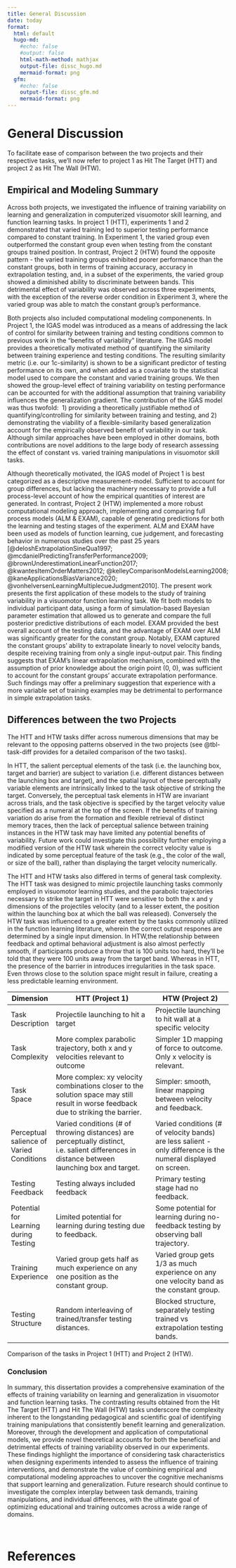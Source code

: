 ```yaml
---
title: General Discussion
date: today
format:
  html: default
  hugo-md:
    #echo: false
    #output: false
    html-math-method: mathjax
    output-file: dissc_hugo.md
    mermaid-format: png
  gfm:
    #echo: false
    output-file: dissc_gfm.md
    mermaid-format: png
---
```


# General Discussion


To facilitate ease of comparison between the two projects and their respective tasks, we'll now refer to project 1 as Hit The Target (HTT) and project 2 as Hit The Wall (HTW). 

## Empirical and Modeling Summary

Across both projects, we investigated the influence of training variability on learning and generalization in computerized visuomotor skill learning, and function learning tasks. In project 1 (HTT), experiments 1 and 2 demonstrated that varied training led to superior testing performance compared to constant training. In Experiment 1, the varied group even outperformed the constant group even when testing from the constant groups trained position. In contrast, Project 2 (HTW) found the opposite pattern - the varied training groups exhibited poorer performance than the constant groups, both in terms of training accuracy, accuracy in extrapolation testing,  and, in a subset of the experiments, the varied group showed a diminished ability to discriminate between bands. This detrimental effect of variability was observed across three experiments, with the exception of the reverse order condition in Experiment 3, where the varied group was able to match the constant group's performance. 

Both projects also included computational modeling componenents. In Project 1, the IGAS model was introduced as a means of addressing the lack of control for similarity between training and testing conditions common to previous work in the "benefits of variability" literature. The IGAS model provides a theoretically motivated method of quantifying the similarity between training experience and testing conditions. The resulting similarity metric (i.e. our 1c-similarity) is shown to be a significant predictor of testing performance on its own, and when added as a covariate to the statistical model used to compare the constant and varied training groups. We then showed the group-level effect of training variability on testing performance can be accounted for with the additional assumption that training variability influences the generalization gradient. The contribution of the IGAS model was thus twofold:  1) providing a theoretically justifiable method of quantifying/controlling for similarity between training and testing, and 2) demonstrating the viability of a flexible-similarity based generalization account for the empirically observed benefit of variability in our task. Although similar approaches have been employed in other domains, both contributions are novel additions to the large body of research assessing the effect of constant vs. varied training manipulations in visuomotor skill tasks.

Although theoretically motivated, the IGAS model of Project 1 is best categorized as a descriptive measurement-model. Sufficient to account for group differences, but lacking the machinery necessary to provide a full process-level account of how the empirical quantities of interest are generated. In contrast, Project 2 (HTW) implemented a more robust computational modeling approach, implementing and comparing full process models (ALM & EXAM), capable of generating predictions for both the learning and testing stages of the experiment. ALM and EXAM have been used as models of function learning, cue judgement, and forecasting behavior in numerous studies over the past 25 years [@deloshExtrapolationSineQua1997; @mcdanielPredictingTransferPerformance2009; @brownUnderestimationLinearFunction2017; @kwantesItemOrderMatters2012; @kelleyComparisonModelsLearning2008; @kaneApplicationsBiasVariance2020; @vonhelversenLearningMultiplecueJudgment2010]. The present work presents the first application of these models to the study of training variability in a visuomotor function learning task. We fit both models to individual participant data, using a form of simulation-based Bayesian parameter estimation that allowed us to generate and compare the full posterior predictive distributions of each model. EXAM provided the best overall account of the testing data, and the advantage of EXAM over ALM was significantly greater for the constant group. Notably, EXAM captured the constant groups' ability to extrapolate linearly to novel velocity bands, despite receiving training from only a single input-output pair. This finding suggests that EXAM's linear extrapolation mechanism, combined with the assumption of prior knowledge about the origin point (0, 0), was sufficient to account for the constant groups' accurate extrapolation performance. Such findings may offer a preliminary suggestion that experience with a more variable set of training examples  may be detrimental to performance in simple extrapolation tasks. 



## Differences between the two Projects

The HTT and HTW tasks differ across numerous dimensions that may be relevant to the opposing patterns observed in the two projects (see @tbl-task-diff provides for a detailed comparison of the two tasks). 

In HTT, the salient perceptual elements of the task (i.e. the launching box, target and barrier) are subject to variation (i.e. different distances between the launching box and target), and the spatial layout of these perceptually variable elements are intrinsically linked to the task objective of striking the target. Conversely, the perceptual task elements in HTW are invariant across trials, and the task objective is specified by the target velocity value specified as a numeral at the top of the screen. If the benefits of training variation do arise from the formation and flexible retrieval of distinct memory traces, then the lack of perceptual salience between training instances in the HTW task may have limited any potential benefits of variability. Future work could investigate this possibility further employing a modified version of the HTW task wherein the correct velocity value is indicated by some perceptual feature of the task (e.g., the color of the wall, or size of the ball), rather than displaying the target velocity numerically. 

The HTT and HTW tasks also differed in terms of general task complexity. The HTT task was designed to mimic projectile launching tasks commonly employed in visuomotor learning studies, and the parabolic trajectories necessary to strike the target in HTT were sensitive to both the x and y dimensions of the projectiles velocity (and to a lesser extent, the position within the launching box at which the ball was released). Conversely the HTW task was influenced to a greater extent by the tasks commonly utilized in the function learning literature, wherein the correct output respones are determined by a single input dimension. In HTW,the relationship between feedback and optimal behavioral adjustment is also almost perfectly smooth, if participants produce a throw that is 100 units too hard, they'll be told that they were 100 units away from the target band. Whereas in HTT, the presence of the barrier in introduces irregularities in the task space. Even throws close to the solution space might result in failure, creating a less predictable learning environment.


::: {#tbl-task-diff}

| Dimension                                       | HTT (Project 1)                                                                                                                               | HTW (Project 2)                                                                                                |
| ----------------------------------------------- | --------------------------------------------------------------------------------------------------------------------------------------------- | -------------------------------------------------------------------------------------------------------------- |
| Task Description                                | Projectile launching to hit a target                                                                                                          | Projectile launching to hit wall at a specific velocity                                                        |
| Task Complexity                                 | More complex parabolic trajectory, both x and y velocities relevant to outcome                                                                | Simpler 1D mapping of force to outcome. Only x velocity is relevant.                                           |
| Task Space                                      | More complex: xy velocity combinations closer to the solution space may still result in worse feedback due to striking the barrier.           | Simpler: smooth, linear mapping between velocity and feedback.                                                 |
| Perceptual salience of Varied Conditions | Varied conditions (# of throwing distances) are perceptually distinct, i.e. salient differences in distance between launching box and target. | Varied conditions (# of velocity bands) are less salient - only difference is the numeral displayed on screen. |
| Testing Feedback                                | Testing always included feedback                                                                                                              | Primary testing stage had no feedback.                                                                         |
| Potential for Learning during Testing           | Limited potential for learning during testing due to feedback.                                                                                | Some potential for learning during no-feedback testing by observing ball trajectory.                           |
| Training Experience                    | Varied group gets half as much experience on any one position as the constant group.                                                          | Varied group gets 1/3 as much experience on any one velocity band as the constant group.                       |
| Testing Structure                               | Random interleaving of trained/transfer testing distances.                                                                                    | Blocked structure, separately testing trained vs extrapolation testing bands.                                  |

Comparison of the tasks in Project 1 (HTT) and Project 2 (HTW).
:::

### Conclusion

In summary, this dissertation provides a comprehensive examination of the effects of training variability on learning and generalization in visuomotor and function learning tasks. The contrasting results obtained from the Hit The Target (HTT) and Hit The Wall (HTW) tasks underscore the complexity inherent to the longstanding pedagogical and scientific goal of identifying training manipulations that consistently benefit learning and generalization. Moreover, through the development and application of computational models, we provide novel theoretical accounts for both the beneficial and detrimental effects of training variability observed in our experiments. These findings highlight the importance of considering task characteristics when designing experiments intended to assess the influence of training interventions, and demonstrate the value of combining empirical and computational modeling approaches to uncover the cognitive mechanisms that support learning and generalization. Future research should continue to investigate the complex interplay between task demands, training manipulations, and individual differences, with the ultimate goal of optimizing educational and training outcomes across a wide range of domains.


\ \





# References
::: {#refs}
:::